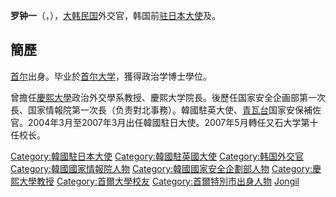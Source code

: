 '''罗钟一'''（{{lang-ko|'''라종일'''}}，{{bd|1940年|12月14日|catIdx=Ra}}），[[大韩民国|大韩民国]]外交官，韩国前[[大韓民國駐日本大使館|驻日本大使]]及{{Link-en|大韓民國駐英國大使館|Embassy of South Korea, London|駐英國大使}}。

==簡歷==
[[首尔|首尔]]出身。毕业於[[首尔大学|首尔大学]]，獲得政治学博士學位。

曾擔任[[慶熙大學|慶熙大學]]政治外交學系教授、慶熙大学院長。後歷任国家安全企画部第一次長、国家情報院第一次長（负责對北事務）。韓國駐英大使、[[青瓦台|青瓦台]]国家安保補佐官。2004年3月至2007年3月出任韓國駐日大使。2007年5月轉任又石大学第十任校长。

{{DEFAULTSORT:Ra, Jongil}}
[[Category:韓國駐日本大使|Category:韓國駐日本大使]]
[[Category:韓國駐英國大使|Category:韓國駐英國大使]]
[[Category:韩国外交官|Category:韩国外交官]]
[[Category:韓國國家情報院人物|Category:韓國國家情報院人物]]
[[Category:韓國國家安全企劃部人物|Category:韓國國家安全企劃部人物]]
[[Category:慶熙大學教授|Category:慶熙大學教授]]
[[Category:首爾大學校友|Category:首爾大學校友]]
[[Category:首爾特別市出身人物|Category:首爾特別市出身人物]]
[[Category:羅姓|Jongil]]